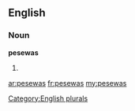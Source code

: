 ==English==

===Noun===
'''pesewas'''

# {{plural of|[[pesewa]]}}

[[Category:English plurals]]

[[ar:pesewas]]
[[fr:pesewas]]
[[my:pesewas]]